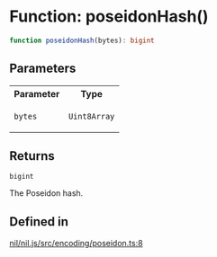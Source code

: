 # Function: poseidonHash()

```ts
function poseidonHash(bytes): bigint
```

## Parameters

<table>
<tr>
<th>Parameter</th>
<th>Type</th>
</tr>
<tr>
<td>

`bytes`

</td>
<td>

`Uint8Array`

</td>
</tr>
</table>

## Returns

`bigint`

The Poseidon hash.

## Defined in

[nil/nil.js/src/encoding/poseidon.ts:8](https://github.com/NilFoundation/nil.js/blob/d8bba16997233f201c54e5c49ccea4dad0518b53/src/encoding/poseidon.ts#L8)
